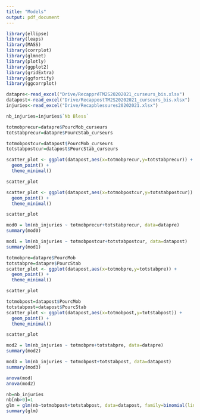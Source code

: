 ---
title: "Models"
output: pdf_document
---

```{r}
library(ellipse)
library(leaps)
library(MASS)
library(corrplot)
library(glmnet)
library(plotly)
library(ggplot2)    
library(gridExtra)   
library(ggfortify)   
library(ggcorrplot)

datapre<-read_excel("Drive/RecappréTM2S20202021_curseurs_bis.xlsx")
datapost<-read_excel("Drive/RecappostTM2S20202021_curseurs_bis.xlsx")
injuries<-read_excel("Drive/Recapblessures20202021.xlsx")

nb_injuries=injuries$`Nb Bless`

totmobprecur=datapre$PourcMob_curseurs
totstabprecur=datapre$PourcStab_curseurs

totmobpostcur=datapost$PourcMob_curseurs
totstabpostcur=datapost$PourcStab_curseurs
```

```{r}
scatter_plot <- ggplot(datapost,aes(x=totmobprecur,y=totstabprecur)) + 
  geom_point() + 
  theme_minimal()

scatter_plot
```


```{r}
scatter_plot <- ggplot(datapost,aes(x=totmobpostcur,y=totstabpostcur)) + 
  geom_point() + 
  theme_minimal()

scatter_plot
```

```{r}
mod0 = lm(nb_injuries ~ totmobprecur+totstabprecur, data=datapre)
summary(mod0)
```

```{r}
mod1 = lm(nb_injuries ~ totmobpostcur+totstabpostcur, data=datapost)
summary(mod1)
```

```{r}
totmobpre=datapre$PourcMob
totstabpre=datapre$PourcStab
scatter_plot <- ggplot(datapost,aes(x=totmobpre,y=totstabpre)) + 
  geom_point() + 
  theme_minimal()

scatter_plot
```

```{r}
totmobpost=datapost$PourcMob
totstabpost=datapost$PourcStab
scatter_plot <- ggplot(datapost,aes(x=totmobpost,y=totstabpost)) + 
  geom_point() + 
  theme_minimal()

scatter_plot
```

```{r}
mod2 = lm(nb_injuries ~ totmobpre+totstabpre, data=datapre)
summary(mod2)
```

```{r}
mod3 = lm(nb_injuries ~ totmobpost+totstabpost, data=datapost)
summary(mod3)
```
```{r}
anova(mod)
anova(mod2)
```

```{r}
nb=nb_injuries
nb[nb>0]=1
glm = glm(nb~totmobpost+totstabpost, data=datapost, family=binomial(link="logit"))
summary(glm)

```